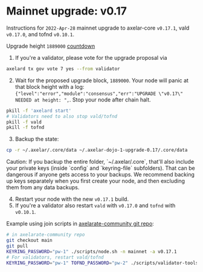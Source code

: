 # Mainnet upgrade: v0.17


Instructions for `2022-Apr-28` mainnet upgrade to axelar-core `v0.17.1`, vald `v0.17.0`, and tofnd `v0.10.1`.

Upgrade height `1889000` [countdown](https://testnet.mintscan.io/axelar-testnet/blocks/1889000)

1. If you're a validator, please vote for the upgrade proposal via

```bash
axelard tx gov vote 7 yes --from validator
```

2. Wait for the proposed upgrade block, `1889000`. Your node will panic at that block height with a log: `{"level":"error","module":"consensus","err":"UPGRADE \"v0.17\" NEEDED at height: ",`. Stop your node after chain halt.

```bash
pkill -f 'axelard start'
# Validators need to also stop vald/tofnd
pkill -f vald
pkill -f tofnd
```

3. Backup the state:

```bash
cp -r ~/.axelar/.core/data ~/.axelar-dojo-1-upgrade-0.17/.core/data
```

<Callout type="warning" emoji="⚠️">
  Caution: If you backup the entire folder, `~/.axelar/.core`, that'll also
  include your private keys (inside `config` and `keyring-file` subfolders).
  That can be dangerous if anyone gets access to your backups. We recommend
  backing up keys separately when you first create your node, and then excluding
  them from any data backups.
</Callout>

4. Restart your node with the new `v0.17.1` build.
5. If you're a validator also restart `vald` with `v0.17.0` and `tofnd` with `v0.10.1`.

Example using join scripts in [axelarate-community git repo](https://github.com/axelarnetwork/axelarate-community):

```bash
# in axelarate-community repo
git checkout main
git pull
KEYRING_PASSWORD="pw-1" ./scripts/node.sh -n mainnet -a v0.17.1
# For validators, restart vald/tofnd
KEYRING_PASSWORD="pw-1" TOFND_PASSWORD="pw-2" ./scripts/validator-tools-host.sh -a v0.17.0 -q v0.10.1 -n mainnet
```
